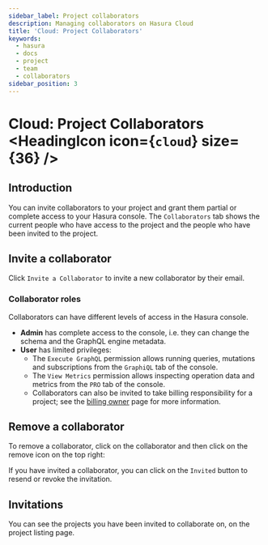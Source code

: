 ```yaml
---
sidebar_label: Project collaborators
description: Managing collaborators on Hasura Cloud
title: 'Cloud: Project Collaborators'
keywords:
  - hasura
  - docs
  - project
  - team
  - collaborators
sidebar_position: 3
---
```



# Cloud: Project Collaborators <HeadingIcon icon={`cloud`} size={36} />

## Introduction

You can invite collaborators to your project and grant them partial or complete access to your Hasura console. The
`Collaborators` tab shows the current people who have access to the project and the people who have been invited to the
project.

## Invite a collaborator

Click `Invite a Collaborator` to invite a new collaborator by their email.

<Thumbnail src='/img/projects/collaborators-view.png' alt='Collaborators tab' width='1146px' />

### Collaborator roles

Collaborators can have different levels of access in the Hasura console.

- **Admin** has complete access to the console, i.e. they can change the schema and the GraphQL engine metadata.
- **User** has limited privileges:
  - The `Execute GraphQL` permission allows running queries, mutations and subscriptions from the `GraphiQL` tab of the
    console.
  - The `View Metrics` permission allows inspecting operation data and metrics from the `PRO` tab of the console.
  - Collaborators can also be invited to take billing responsibility for a project; see the
    [billing owner](/account-management/billing/billing-owner.mdx) page for more information.

<Thumbnail src='/img/projects/add-collaborator.png' alt='Add collaborator' width='450px' />

## Remove a collaborator

To remove a collaborator, click on the collaborator and then click on the remove icon on the top right:

<Thumbnail src='/img/projects/remove-collaborator.png' alt='Remove collaborator' width='450px' />

If you have invited a collaborator, you can click on the `Invited` button to resend or revoke the invitation.

<Thumbnail
  src='/img/projects/revoke-collaboration-invitation.png'
  alt='Revoke collaboration invitation'
  width='1000px'
/>

## Invitations

You can see the projects you have been invited to collaborate on, on the project listing page.

<Thumbnail
  src='/img/projects/project-collaboration-invitation.png'
  alt='Projects invited to collaborate'
  width='1146px'
/>
